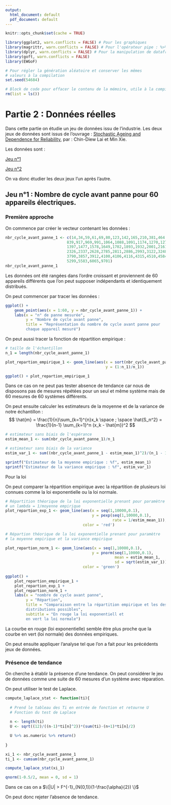 ```yaml
---
output:
  html_document: default
  pdf_document: default
---
```


```r
knitr::opts_chunk$set(cache = TRUE)
```

```r
library(ggplot2, warn.conflicts = FALSE) # Pour les graphiques
library(magrittr, warn.conflicts = FALSE) # Pour l'opérateur pipe : %>%
library(dplyr, warn.conflicts = FALSE) # Pour la manipulation de dataframe
library(goft, warn.conflicts = FALSE)
library(EWGoF)
```

```r
# Pour régler la génération aléatoire et conserver les mêmes
# valeurs à la compilation
set.seed(54684)

# Block de code pour effacer le contenu de la mémoire, utile à la compilation
rm(list = ls())
```

\newpage

# Partie 2 : Données réelles

Dans cette partie on étudie un jeu de données issu de l'industrie. Les deux jeux
de données sont issus de l'ouvrage : <ins>Stochastic Ageing and Dependence for Reliability</ins>, par :
Chin-Diew Lai et Min Xie.

Les données sont :

[Jeu n°1](../img/data_reelles_1.png){#id .class width=70% height=70%}

[Jeu n°2](../img/data_reelles_2.png){#id .class width=70% height=70%}

On va donc étudier les deux jeux l'un après l'autre.

## Jeu n°1 : Nombre de cycle avant panne pour 60 appareils électriques.

### Première approche

On commence par créer le vecteur contenant les données :
```r
nbr_cycle_avant_panne_1 <- c(14,34,59,61,69,80,123,142,165,210,381,464,479,556,574,
                           839,917,969,991,1064,1088,1091,1174,1270,1275,1355,
                           1397,1477,1578,1649,1702,1893,1932,2001,2161,2292,
                           2326,2337,2628,2785,2811,2886,2993,3122,3248,3715,
                           3790,3857,3912,4100,4106,4116,4315,4510,4584,5267,
                           5299,5583,6065,9701)
nbr_cycle_avant_panne_1
```

Les données ont été rangées dans l'ordre croissant et proviennent de 60 appareils
différents que l'on peut supposer indépendants et identiquement distribués.

On peut commencer par tracer les données :
```r
ggplot() +
    geom_point(aes(x = 1:60, y = nbr_cycle_avant_panne_1)) +
    labs(x = "n° de panne mesurée",
         y = "Nombre de cycle avant panne",
         title = "Représentation du nombre de cycle avant panne pour
         chaque appareil mesuré")
```

On peut aussi tracer la fonction de répartition empirique :

```r
# taille de l'échantillon
n_1 = length(nbr_cycle_avant_panne_1)

plot_repartion_empirique_1 <- geom_line(aes(x = sort(nbr_cycle_avant_panne_1),
                                            y = (1:n_1)/n_1))

ggplot() + plot_repartion_empirique_1
```

Dans ce cas on ne peut pas tester absence de tendance car nous de disposons pas
de mesures répétées pour un seul et même système mais de 60 mesures de 60
systèmes différents.

On peut ensuite calculer les estimateurs de la moyenne et de la variance de
notre échantillon :
$$
\hat{m} = \frac{1}{n}\sum_{k=1}^{n}x_k \space ; \space
\hat{S_n^2} = \frac{1}{n-1} \sum_{k=1}^n (x_k - \hat{m})^2
$$
```r
# estimateur sans biais de l'espérance
estim_mean_1 <- sum(nbr_cycle_avant_panne_1)/n_1

# estimateur sans biais de la variance
estim_var_1 <- sum((nbr_cycle_avant_panne_1 - estim_mean_1)^2)/(n_1 - 1)

sprintf("Estimateur de la moyenne empirique : %f", estim_mean_1)
sprintf("Estimateur de la variance empirique : %f", estim_var_1)
```

Pour la loi

On peut comparer la répartition empirique avec la répartition de plusieurs
loi connues comme la loi exponentielle ou la loi normale.

```r
# Répartition théorique de la loi exponentielle prenant pour paramètre
# un lambda = 1/moyenne empirique
plot_repartion_exp_1 <- geom_line(aes(x = seq(1,10000,0.1),
                                      y = pexp(seq(1,10000,0.1),
                                               rate = 1/estim_mean_1)),
                                  color = 'red')

# Répartion théorique de la loi exponentielle prenant pour paramètre
# la moyenne empirique et la variance empirique

plot_repartion_norm_1 <- geom_line(aes(x = seq(1,10000,0.1),
                                      y = pnorm(seq(1,10000,0.1),
                                                mean = estim_mean_1,
                                                sd = sqrt(estim_var_1))),
                                  color = 'green')
    
ggplot() +
    plot_repartion_empirique_1 +
    plot_repartion_exp_1 +
    plot_repartion_norm_1 +
    labs(x = "nombre de cycle avant panne",
         y = "Répartion",
         title = "Comparaison entre la répartition empirique et les des
         distributions possibles",
         subtitle = "En rouge la loi exponentiell et
         en vert la loi normale")
```

La courbe en rouge (loi exponentielle) semble être plus proche que la courbe
en vert (loi normale) des données empiriques.

On peut ensuite appliquer l'analyse tel que l'on a fait pour les précédents jeux
de données.

### Présence de tendance

On cherche à établir la présence d'une tendance. On peut considérer le jeu
de données comme une suite de 60 mesures d'un système avec réparation.

On peut utiliser le test de Laplace.

```r
compute_laplace_stat <- function(ti){
  
  # Prend le tableau des Ti en entrée de fonction et retourne U
  # Fonction du test de Laplace
  
  n <- length(ti)
  U <- sqrt((12)/((n-1)*ti[n]^2))*(sum(ti)-(n+1)*ti[n]/2)

  U %>% as.numeric %>% return()
  
}
```

```r
xi_1 <- nbr_cycle_avant_panne_1
ti_1 <- cumsum(nbr_cycle_avant_panne_1)
```

```r
compute_laplace_stat(xi_1)
```

```r
qnorm(1-0.5/2, mean = 0, sd = 1)
```

Dans ce cas on a $\{|U| > F^{-1}_{N(0,1)}(1-\frac{\alpha}{2}) \}$

On peut donc rejeter l'absence de tendance.